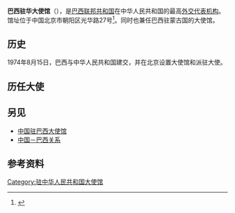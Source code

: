 {{Infobox diplomatic mission
|name = 巴西联邦共和国驻华大使馆
|native_name = {{lang|pt|Embaixada da República Federativa do Brasil, Pequim}}
|open = 1974年
|address = [[朝阳区|朝阳区]]光华路27号
|location = {{CHN}}[[北京市|北京市]]
|ambassador = [[保罗·瓦莱|保罗·瓦莱]]<small>（{{lang|en|Paulo Estivallet de Mesquita}}）</small>
|website = 
}}
'''巴西驻华大使馆'''（{{lang-pt|Embaixada da República Federativa do Brasil, Pequim}}），是[[巴西联邦共和国|巴西联邦共和国]]在中华人民共和国的最高[[外交代表机构|外交代表机构]]。馆址位于中国北京市朝阳区光华路27号<ref>{{cite web|url=https://www.fmprc.gov.cn/web/fw_673051/lbfw_673061/wgzhslgjgxx/t1456539.shtml |language=zh-hans |title=巴西联邦共和国驻华大使馆 |publisher=[[中华人民共和国外交部|中华人民共和国外交部]] | date=2018-10 |accessdate=2021-03-30 }}</ref>。同时也兼任巴西驻蒙古国的大使馆。

== 历史 ==
1974年8月15日，巴西与中华人民共和国建交，并在北京设置大使馆和派驻大使。

==历任大使==
{{main|巴西驻华大使列表}}

== 另见 ==
* [[中国驻巴西大使馆|中国驻巴西大使馆]]
* [[中国－巴西关系|中国－巴西关系]]

==参考资料==
{{reflist}}

{{驻中华人民共和国外交机构}}
[[Category:驻中华人民共和国大使馆|Category:驻中华人民共和国大使馆]]